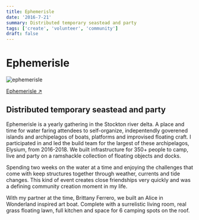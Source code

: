 ```yaml
---
title: Ephemerisle
date: '2016-7-21'
summary: Distributed temporary seastead and party
tags: ['create', 'volunteer', 'community']
draft: false
---
```


# Ephemerisle

![ephemerisle](/static/images/ephemerisle.jpg)

[Ephemerisle ↗ ](http://ephemerisle.org/index.php/Ephemerisle)

## Distributed temporary seastead and party

Ephemerisle is a yearly gathering in the Stockton river delta. A place and time for water faring attendees to self-organize, indepentendly goverened islands and archipelagos of boats, platforms and improvised floating craft. I participated in and led the build team for the largest of these archipelagos, Elysium, from 2016-2018. We built infrastructure for 350+ people to camp, live and party on a ramshackle collection of floating objects and docks.

Spending two weeks on the water at a time and enjoying the challenges that come with keep structures together through weather, currents and tide changes. This kind of event creates close friendships very quickly and was a defining community creation moment in my life.

With my partner at the time, Brittany Ferrero, we built an Alice in Wonderland inspired art boat. Complete with a surrelistic living room, real grass floating lawn, full kitchen and space for 6 camping spots on the roof.
